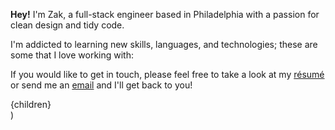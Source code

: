 
**Hey!** I'm Zak, a full-stack engineer based in Philadelphia with a passion for clean design and tidy code.

I'm addicted to learning new skills, languages, and technologies; these are some that I love working with:

<SkillList />

If you would like to get in touch, please feel free to take a look at my [résumé](/resume) or send me an [email](mailto:zak@nesler.dev) and I'll get back to you!

  <Content>
    <div className="prose dark:prose-dark">{children}</div>
  </Content>
)
